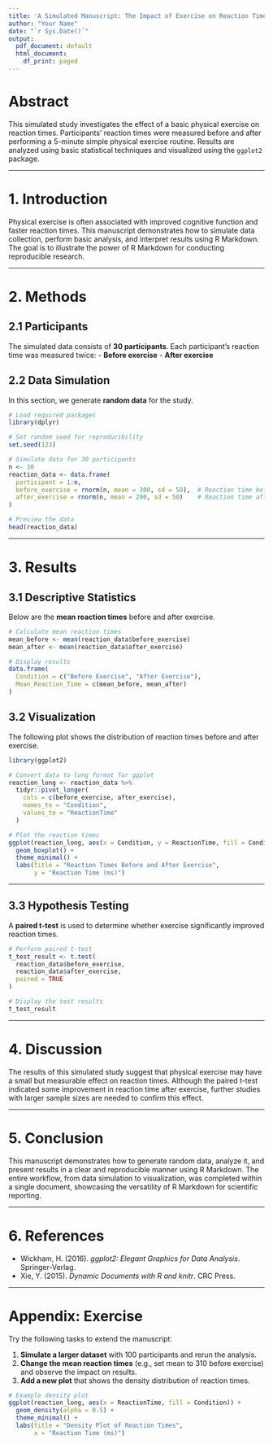```yaml
---
title: 'A Simulated Manuscript: The Impact of Exercise on Reaction Times'
author: "Your Name"
date: "`r Sys.Date()`"
output:
  pdf_document: default
  html_document:
    df_print: paged
---
```


# Abstract

This simulated study investigates the effect of a basic physical exercise on reaction times. Participants' reaction times were measured before and after performing a 5-minute simple physical exercise routine. Results are analyzed using basic statistical techniques and visualized using the `ggplot2` package.

------------------------------------------------------------------------

# 1. Introduction

Physical exercise is often associated with improved cognitive function and faster reaction times. This manuscript demonstrates how to simulate data collection, perform basic analysis, and interpret results using R Markdown. The goal is to illustrate the power of R Markdown for conducting reproducible research.

------------------------------------------------------------------------

# 2. Methods

## 2.1 Participants

The simulated data consists of **30 participants**. Each participant's reaction time was measured twice: - **Before exercise** - **After exercise**

## 2.2 Data Simulation

In this section, we generate **random data** for the study.

```r
# Load required packages
library(dplyr)

# Set random seed for reproducibility
set.seed(123)

# Simulate data for 30 participants
n <- 30
reaction_data <- data.frame(
  participant = 1:n,
  before_exercise = rnorm(n, mean = 300, sd = 50),  # Reaction time before (ms)
  after_exercise = rnorm(n, mean = 290, sd = 50)    # Reaction time after (ms)
)

# Preview the data
head(reaction_data)
```

------------------------------------------------------------------------

# 3. Results

## 3.1 Descriptive Statistics

Below are the **mean reaction times** before and after exercise.

```r
# Calculate mean reaction times
mean_before <- mean(reaction_data$before_exercise)
mean_after <- mean(reaction_data$after_exercise)

# Display results
data.frame(
  Condition = c("Before Exercise", "After Exercise"),
  Mean_Reaction_Time = c(mean_before, mean_after)
)
```

## 3.2 Visualization

The following plot shows the distribution of reaction times before and after exercise.

```r
library(ggplot2)

# Convert data to long format for ggplot
reaction_long <- reaction_data %>%
  tidyr::pivot_longer(
    cols = c(before_exercise, after_exercise),
    names_to = "Condition",
    values_to = "ReactionTime"
  )

# Plot the reaction times
ggplot(reaction_long, aes(x = Condition, y = ReactionTime, fill = Condition)) +
  geom_boxplot() +
  theme_minimal() +
  labs(title = "Reaction Times Before and After Exercise",
       y = "Reaction Time (ms)")
```

------------------------------------------------------------------------

## 3.3 Hypothesis Testing

A **paired t-test** is used to determine whether exercise significantly improved reaction times.

```r
# Perform paired t-test
t_test_result <- t.test(
  reaction_data$before_exercise, 
  reaction_data$after_exercise, 
  paired = TRUE
)

# Display the test results
t_test_result
```

------------------------------------------------------------------------

# 4. Discussion

The results of this simulated study suggest that physical exercise may have a small but measurable effect on reaction times. Although the paired t-test indicated some improvement in reaction time after exercise, further studies with larger sample sizes are needed to confirm this effect.

------------------------------------------------------------------------

# 5. Conclusion

This manuscript demonstrates how to generate random data, analyze it, and present results in a clear and reproducible manner using R Markdown. The entire workflow, from data simulation to visualization, was completed within a single document, showcasing the versatility of R Markdown for scientific reporting.

------------------------------------------------------------------------

# 6. References

-   Wickham, H. (2016). *ggplot2: Elegant Graphics for Data Analysis*. Springer-Verlag.
-   Xie, Y. (2015). *Dynamic Documents with R and knitr*. CRC Press.

------------------------------------------------------------------------

# Appendix: Exercise

Try the following tasks to extend the manuscript:

1.  **Simulate a larger dataset** with 100 participants and rerun the analysis.
2.  **Change the mean reaction times** (e.g., set mean to 310 before exercise) and observe the impact on results.
3.  **Add a new plot** that shows the density distribution of reaction times.

```r
# Example density plot
ggplot(reaction_long, aes(x = ReactionTime, fill = Condition)) +
  geom_density(alpha = 0.5) +
  theme_minimal() +
  labs(title = "Density Plot of Reaction Times",
       x = "Reaction Time (ms)")
```
